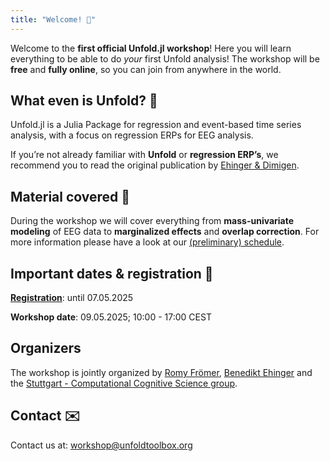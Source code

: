 ```yaml
---
title: "Welcome! 🐙"
---
```


Welcome to the **first official Unfold.jl workshop**! Here you will learn everything to be able to do _your_ first Unfold analysis!
The workshop will be **free** and **fully online**, so you can join from anywhere in the world. 

## What even is Unfold? 🤔
Unfold.jl is a Julia Package for regression and event-based time series analysis, with a focus on regression ERPs for EEG analysis.

If you're not already familiar with **Unfold** or **regression ERP's**, we recommend you to read the original publication by [Ehinger & Dimigen](https://peerj.com/articles/7838/).

## Material covered 💪
During the workshop we will cover everything from **mass-univariate modeling** of EEG data to **marginalized effects** and **overlap correction**. For more information please have a look at our [(preliminary) schedule](program.qmd).

## Important dates & registration 📅
[__Registration__](registration.qmd): until 07.05.2025

__Workshop date__: 09.05.2025; 10:00 - 17:00 CEST

## Organizers
The workshop is jointly organized by [Romy Frömer](https://www.birmingham.ac.uk/staff/profiles/psychology/froemer-romy), [Benedikt Ehinger](https://benediktehinger.de/blog/science/about-me/) and the [Stuttgart - Computational Cognitive Science group](https://www.s-ccs.de/).

## Contact ✉️
Contact us at: [workshop@unfoldtoolbox.org](mailto:workshop@unfoldtoolbox.org)